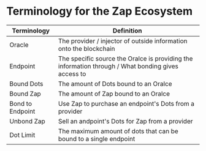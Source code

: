 
<Meta title="General Info/Terminology" />

# Terminology for the Zap Ecosystem

| Terminology      | Definition                                                                                         |
| ---------------- | -------------------------------------------------------------------------------------------------- |
| Oracle           | The provider / injector of outside information onto the blockchain                                 |
| Endpoint         | The specific source the Oralce is providing the information through / What bonding gives access to |
| Bound Dots       | The amount of Dots bound to an Oralce                                                              |
| Bound Zap        | The amount of Zap bound to an Oralce                                                               |
| Bond to Endpoint | Use Zap to purchase an endpoint's Dots from a provider                                             |
| Unbond Zap       | Sell an andpoint's Dots for Zap from a provider                                                    |
| Dot Limit        | The maximum amount of dots that can be bound to a single endpoint                                  |
